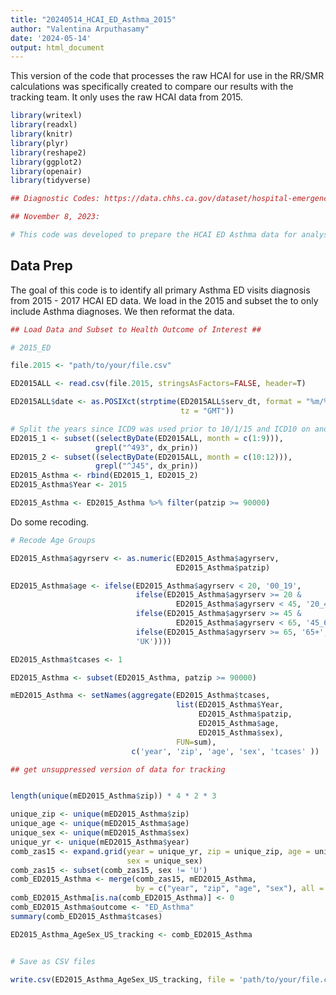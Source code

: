 ---
title: "20240514_HCAI_ED_Asthma_2015"
author: "Valentina Arputhasamy"
date: '2024-05-14'
output: html_document
---

This version of the code that processes the raw HCAI for use in the RR/SMR calculations was specifically created to compare our results with the tracking team. It only uses the raw HCAI data from 2015.  

```{r setup, include=FALSE}

library(writexl)
library(readxl)
library(knitr)
library(plyr)
library(reshape2)
library(ggplot2)
library(openair)
library(tidyverse)

## Diagnostic Codes: https://data.chhs.ca.gov/dataset/hospital-emergency-department-diagnosis-procedure-and-external-cause-codes

## November 8, 2023: 

# This code was developed to prepare the HCAI ED Asthma data for analysis. We will stratify by age (0-19; 20 - 44; 45 - 64; 65+) and sex (M, F) and merge 2016 with 2017 to sum total Asthma ED visits by zip. ED visits in the ED file are treat and release only and do not include the ED visits that get hospitalized. In order to include the ED to hospitalized patients, we will need to extract PDD patients using the "srcroute_ns" variable which we don't have. Therefore, this version of the code DOES NOT include PDD records. We also do not have all variables to clean the data.
```

## Data Prep 

The goal of this code is to identify all primary Asthma ED visits diagnosis from 2015 - 2017 HCAI ED data. We load in the 2015 and subset the to only include Asthma diagnoses. We then reformat the data. 

```{r setup, include=FALSE}

## Load Data and Subset to Health Outcome of Interest ##

# 2015_ED

file.2015 <- "path/to/your/file.csv"

ED2015ALL <- read.csv(file.2015, stringsAsFactors=FALSE, header=T) 

ED2015ALL$date <- as.POSIXct(strptime(ED2015ALL$serv_dt, format = "%m/%d/%Y", 
                                      tz = "GMT"))

# Split the years since ICD9 was used prior to 10/1/15 and ICD10 on and after 10/1/15
ED2015_1 <- subset((selectByDate(ED2015ALL, month = c(1:9))), 
                   grepl("^493", dx_prin))
ED2015_2 <- subset((selectByDate(ED2015ALL, month = c(10:12))), 
                   grepl("^J45", dx_prin))
ED2015_Asthma <- rbind(ED2015_1, ED2015_2)
ED2015_Asthma$Year <- 2015

ED2015_Asthma <- ED2015_Asthma %>% filter(patzip >= 90000)
```

Do some recoding.

```{r setup, include=FALSE}

# Recode Age Groups

ED2015_Asthma$agyrserv <- as.numeric(ED2015_Asthma$agyrserv, 
                                     ED2015_Asthma$patzip)

ED2015_Asthma$age <- ifelse(ED2015_Asthma$agyrserv < 20, '00_19',
                            ifelse(ED2015_Asthma$agyrserv >= 20 & 
                                     ED2015_Asthma$agyrserv < 45, '20_44',
                            ifelse(ED2015_Asthma$agyrserv >= 45 & 
                                     ED2015_Asthma$agyrserv < 65, '45_64',
                            ifelse(ED2015_Asthma$agyrserv >= 65, '65+',
                            'UK'))))

ED2015_Asthma$tcases <- 1

ED2015_Asthma <- subset(ED2015_Asthma, patzip >= 90000)

mED2015_Asthma <- setNames(aggregate(ED2015_Asthma$tcases, 
                                     list(ED2015_Asthma$Year, 
                                          ED2015_Asthma$patzip, 
                                          ED2015_Asthma$age, 
                                          ED2015_Asthma$sex), 
                                     FUN=sum), 
                           c('year', 'zip', 'age', 'sex', 'tcases' ))

## get unsuppressed version of data for tracking


length(unique(mED2015_Asthma$zip)) * 4 * 2 * 3

unique_zip <- unique(mED2015_Asthma$zip)
unique_age <- unique(mED2015_Asthma$age)
unique_sex <- unique(mED2015_Asthma$sex)
unique_yr <- unique(mED2015_Asthma$year)
comb_zas15 <- expand.grid(year = unique_yr, zip = unique_zip, age = unique_age,
                          sex = unique_sex)
comb_zas15 <- subset(comb_zas15, sex != 'U')
comb_ED2015_Asthma <- merge(comb_zas15, mED2015_Asthma,
                            by = c("year", "zip", "age", "sex"), all = TRUE)
comb_ED2015_Asthma[is.na(comb_ED2015_Asthma)] <- 0
comb_ED2015_Asthma$outcome <- "ED_Asthma"
summary(comb_ED2015_Asthma$tcases)

ED2015_Asthma_AgeSex_US_tracking <- comb_ED2015_Asthma


# Save as CSV files

write.csv(ED2015_Asthma_AgeSex_US_tracking, file = 'path/to/your/file.csv')
```


